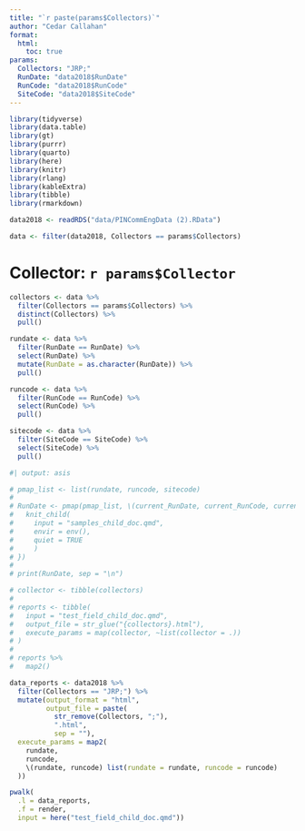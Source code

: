 ```yaml
---
title: "`r paste(params$Collectors)`"
author: "Cedar Callahan"
format:
  html:
    toc: true
params:
  Collectors: "JRP;"
  RunDate: "data2018$RunDate"
  RunCode: "data2018$RunCode"
  SiteCode: "data2018$SiteCode"
---
```


```r
library(tidyverse)
library(data.table)
library(gt)
library(purrr)
library(quarto)
library(here)
library(knitr)
library(rlang)
library(kableExtra)
library(tibble)
library(rmarkdown)

data2018 <- readRDS("data/PINCommEngData (2).RData")

data <- filter(data2018, Collectors == params$Collectors)
```

# Collector: `r params$Collector`

```r
collectors <- data %>%
  filter(Collectors == params$Collectors) %>%
  distinct(Collectors) %>%
  pull()

rundate <- data %>%
  filter(RunDate == RunDate) %>%
  select(RunDate) %>%
  mutate(RunDate = as.character(RunDate)) %>%
  pull()

runcode <- data %>%
  filter(RunCode == RunCode) %>%
  select(RunCode) %>%
  pull()

sitecode <- data %>%
  filter(SiteCode == SiteCode) %>%
  select(SiteCode) %>%
  pull()
```

```r
#| output: asis

# pmap_list <- list(rundate, runcode, sitecode)
# 
# RunDate <- pmap(pmap_list, \(current_RunDate, current_RunCode, current_SiteCode){
#   knit_child(
#     input = "samples_child_doc.qmd",
#     envir = env(),
#     quiet = TRUE
#     )
# })
# 
# print(RunDate, sep = "\n")
```

```r
# collector <- tibble(collectors)
# 
# reports <- tibble(
#   input = "test_field_child_doc.qmd",
#   output_file = str_glue("{collectors}.html"),
#   execute_params = map(collector, ~list(collector = .))
# )
# 
# reports %>% 
#   map2()
```

```r
data_reports <- data2018 %>% 
  filter(Collectors == "JRP;") %>% 
  mutate(output_format = "html",
         output_file = paste(
           str_remove(Collectors, ";"),
           ".html",
           sep = ""),
  execute_params = map2(
    rundate,
    runcode,
    \(rundate, runcode) list(rundate = rundate, runcode = runcode)
  ))

pwalk(
  .l = data_reports,
  .f = render,
  input = here("test_field_child_doc.qmd")) 
```


